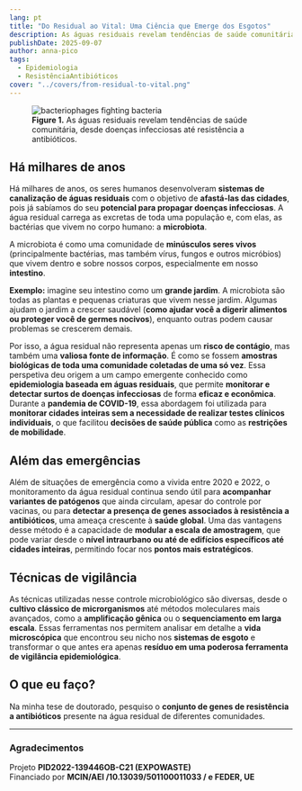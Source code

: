 ```yaml
---
lang: pt
title: "Do Residual ao Vital: Uma Ciência que Emerge dos Esgotos"
description: As águas residuais revelam tendências de saúde comunitária, desde doenças infecciosas até resistência a antibióticos.
publishDate: 2025-09-07
author: anna-pico
tags:
  - Epidemiologia
  - ResistênciaAntibióticos
cover: "../covers/from-residual-to-vital.png"
---
```



<figure>
  <Image src={figure_1} alt="bacteriophages fighting bacteria" />
  <figcaption>
    <strong>Figure 1.</strong>
    As águas residuais revelam tendências de saúde comunitária, desde doenças infecciosas
    até resistência a antibióticos.
  </figcaption>
</figure>

## Há milhares de anos

Há milhares de anos, os seres humanos desenvolveram **sistemas de canalização de águas residuais** com o objetivo de **afastá-las das cidades**, pois já sabíamos do seu **potencial para propagar doenças infecciosas**. A água residual carrega as excretas de toda uma população e, com elas, as bactérias que vivem no corpo humano: a **microbiota**.

A microbiota é como uma comunidade de **minúsculos seres vivos** (principalmente bactérias, mas também vírus, fungos e outros micróbios) que vivem dentro e sobre nossos corpos, especialmente em nosso **intestino**.

**Exemplo:** imagine seu intestino como um **grande jardim**. A microbiota são todas as plantas e pequenas criaturas que vivem nesse jardim. Algumas ajudam o jardim a crescer saudável (**como ajudar você a digerir alimentos ou proteger você de germes nocivos**), enquanto outras podem causar problemas se crescerem demais.

Por isso, a água residual não representa apenas um **risco de contágio**, mas também uma **valiosa fonte de informação**. É como se fossem **amostras biológicas de toda uma comunidade coletadas de uma só vez**. Essa perspetiva deu origem a um campo emergente conhecido como **epidemiologia baseada em águas residuais**, que permite **monitorar e detectar surtos de doenças infecciosas** de forma **eficaz e econômica**. Durante a **pandemia de COVID-19**, essa abordagem foi utilizada para **monitorar cidades inteiras sem a necessidade de realizar testes clínicos individuais**, o que facilitou **decisões de saúde pública** como as **restrições de mobilidade**.

## Além das emergências

Além de situações de emergência como a vivida entre 2020 e 2022, o monitoramento da água residual continua sendo útil para **acompanhar variantes de patógenos** que ainda circulam, apesar do controle por vacinas, ou para **detectar a presença de genes associados à resistência a antibióticos**, uma ameaça crescente à **saúde global**. Uma das vantagens desse método é a capacidade de **modular a escala de amostragem**, que pode variar desde o **nível intraurbano ou até de edifícios específicos até cidades inteiras**, permitindo focar nos **pontos mais estratégicos**.

## Técnicas de vigilância

As técnicas utilizadas nesse controle microbiológico são diversas, desde o **cultivo clássico de microrganismos** até métodos moleculares mais avançados, como a **amplificação gênica** ou o **sequenciamento em larga escala**. Essas ferramentas nos permitem analisar em detalhe a **vida microscópica** que encontrou seu nicho nos **sistemas de esgoto** e transformar o que antes era apenas **resíduo em uma poderosa ferramenta de vigilância epidemiológica**.

## O que eu faço?

Na minha tese de doutorado, pesquiso o **conjunto de genes de resistência a antibióticos** presente na água residual de diferentes comunidades.

---

### Agradecimentos

Projeto **PID2022-139446OB-C21 (EXPOWASTE)**  
Financiado por **MCIN/AEI /10.13039/501100011033 / e FEDER, UE**
